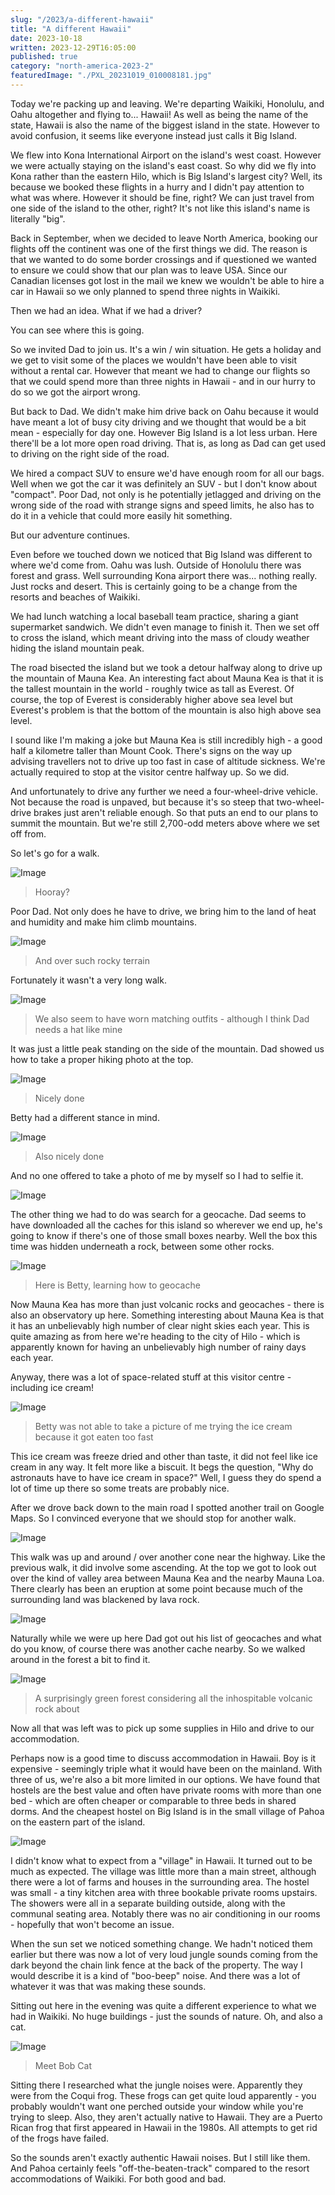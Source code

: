 ```yaml
---
slug: "/2023/a-different-hawaii"
title: "A different Hawaii"
date: 2023-10-18
written: 2023-12-29T16:05:00
published: true
category: "north-america-2023-2"
featuredImage: "./PXL_20231019_010008181.jpg"
---
```


Today we're packing up and leaving. We're departing Waikiki, Honolulu, and Oahu altogether and flying to... Hawaii! As well as being the name of the state, Hawaii is also the name of the biggest island in the state. However to avoid confusion, it seems like everyone instead just calls it Big Island.

We flew into Kona International Airport on the island's west coast. However we were actually staying on the island's east coast. So why did we fly into Kona rather than the eastern Hilo, which is Big Island's largest city? Well, its because we booked these flights in a hurry and I didn't pay attention to what was where. However it should be fine, right? We can just travel from one side of the island to the other, right? It's not like this island's name is literally "big".

Back in September, when we decided to leave North America, booking our flights off the continent was one of the first things we did. The reason is that we wanted to do some border crossings and if questioned we wanted to ensure we could show that our plan was to leave USA. Since our Canadian licenses got lost in the mail we knew we wouldn't be able to hire a car in Hawaii so we only planned to spend three nights in Waikiki.

Then we had an idea. What if we had a driver?

You can see where this is going.

So we invited Dad to join us. It's a win / win situation. He gets a holiday and we get to visit some of the places we wouldn't have been able to visit without a rental car. However that meant we had to change our flights so that we could spend more than three nights in Hawaii - and in our hurry to do so we got the airport wrong.

But back to Dad. We didn't make him drive back on Oahu because it would have meant a lot of busy city driving and we thought that would be a bit mean - especially for day one. However Big Island is a lot less urban. Here there'll be a lot more open road driving. That is, as long as Dad can get used to driving on the right side of the road.

We hired a compact SUV to ensure we'd have enough room for all our bags. Well when we got the car it was definitely an SUV - but I don't know about "compact". Poor Dad, not only is he potentially jetlagged and driving on the wrong side of the road with strange signs and speed limits, he also has to do it in a vehicle that could more easily hit something.

But our adventure continues.

Even before we touched down we noticed that Big Island was different to where we'd come from. Oahu was lush. Outside of Honolulu there was forest and grass. Well surrounding Kona airport there was... nothing really. Just rocks and desert. This is certainly going to be a change from the resorts and beaches of Waikiki.

We had lunch watching a local baseball team practice, sharing a giant supermarket sandwich. We didn't even manage to finish it. Then we set off to cross the island, which meant driving into the mass of cloudy weather hiding the island mountain peak.

The road bisected the island but we took a detour halfway along to drive up the mountain of Mauna Kea. An interesting fact about Mauna Kea is that it is the tallest mountain in the world - roughly twice as tall as Everest. Of course, the top of Everest is considerably higher above sea level but Everest's problem is that the bottom of the mountain is also high above sea level.

I sound like I'm making a joke but Mauna Kea is still incredibly high - a good half a kilometre taller than Mount Cook. There's signs on the way up advising travellers not to drive up too fast in case of altitude sickness. We're actually required to stop at the visitor centre halfway up. So we did.

And unfortunately to drive any further we need a four-wheel-drive vehicle. Not because the road is unpaved, but because it's so steep that two-wheel-drive brakes just aren't reliable enough. So that puts an end to our plans to summit the mountain. But we're still 2,700-odd meters above where we set off from.

So let's go for a walk.

![Image](PXL_20231019_010008181.jpg)

> Hooray?

Poor Dad. Not only does he have to drive, we bring him to the land of heat and humidity and make him climb mountains.

![Image](PXL_20231019_005606893.jpg)

> And over such rocky terrain

Fortunately it wasn't a very long walk.

![Image](PXL_20231019_010521294.jpg)

> We also seem to have worn matching outfits - although I think Dad needs a hat like mine

It was just a little peak standing on the side of the mountain. Dad showed us how to take a proper hiking photo at the top.

![Image](PXL_20231019_010603880.jpg)

> Nicely done

Betty had a different stance in mind.

![Image](PXL_20231019_010717679.jpg)

> Also nicely done

And no one offered to take a photo of me by myself so I had to selfie it.

![Image](PXL_20231019_010842892_2.jpg)

The other thing we had to do was search for a geocache. Dad seems to have downloaded all the caches for this island so wherever we end up, he's going to know if there's one of those small boxes nearby. Well the box this time was hidden underneath a rock, between some other rocks.

![Image](PXL_20231019_010825572.jpg)

> Here is Betty, learning how to geocache

Now Mauna Kea has more than just volcanic rocks and geocaches - there is also an observatory up here. Something interesting about Mauna Kea is that it has an unbelievably high number of clear night skies each year. This is quite amazing as from here we're heading to the city of Hilo - which is apparently known for having an unbelievably high number of rainy days each year.

Anyway, there was a lot of space-related stuff at this visitor centre - including ice cream!

![Image](PXL_20231019_013445203.jpg)

> Betty was not able to take a picture of me trying the ice cream because it got eaten too fast

This ice cream was freeze dried and other than taste, it did not feel like ice cream in any way. It felt more like a biscuit. It begs the question, "Why do astronauts have to have ice cream in space?" Well, I guess they do spend a lot of time up there so some treats are probably nice.

After we drove back down to the main road I spotted another trail on Google Maps. So I convinced everyone that we should stop for another walk.

![Image](PXL_20231019_020614909.jpg)

This walk was up and around / over another cone near the highway. Like the previous walk, it did involve some ascending. At the top we got to look out over the kind of valley area between Mauna Kea and the nearby Mauna Loa. There clearly has been an eruption at some point because much of the surrounding land was blackened by lava rock.

![Image](PXL_20231019_020657264_2.jpg)

Naturally while we were up here Dad got out his list of geocaches and what do you know, of course there was another cache nearby. So we walked around in the forest a bit to find it.

![Image](PXL_20231019_020814576.jpg)

> A surprisingly green forest considering all the inhospitable volcanic rock about

Now all that was left was to pick up some supplies in Hilo and drive to our accommodation.

Perhaps now is a good time to discuss accommodation in Hawaii. Boy is it expensive - seemingly triple what it would have been on the mainland. With three of us, we're also a bit more limited in our options. We have found that hostels are the best value and often have private rooms with more than one bed - which are often cheaper or comparable to three beds in shared dorms. And the cheapest hostel on Big Island is in the small village of Pahoa on the eastern part of the island.

![Image](20231020_085948.jpg)

I didn't know what to expect from a "village" in Hawaii. It turned out to be much as expected. The village was little more than a main street, although there were a lot of farms and houses in the surrounding area. The hostel was small - a tiny kitchen area with three bookable private rooms upstairs. The showers were all in a separate building outside, along with the communal seating area. Notably there was no air conditioning in our rooms - hopefully that won't become an issue.

When the sun set we noticed something change. We hadn't noticed them earlier but there was now a lot of very loud jungle sounds coming from the dark beyond the chain link fence at the back of the property. The way I would describe it is a kind of "boo-beep" noise. And there was a lot of whatever it was that was making these sounds.

Sitting out here in the evening was quite a different experience to what we had in Waikiki. No huge buildings - just the sounds of nature. Oh, and also a cat.

![Image](PXL_20231019_050820297.jpg)

> Meet Bob Cat

Sitting there I researched what the jungle noises were. Apparently they were from the Coqui frog. These frogs can get quite loud apparently - you probably wouldn't want one perched outside your window while you're trying to sleep. Also, they aren't actually native to Hawaii. They are a Puerto Rican frog that first appeared in Hawaii in the 1980s. All attempts to get rid of the frogs have failed.

So the sounds aren't exactly authentic Hawaii noises. But I still like them. And Pahoa certainly feels "off-the-beaten-track" compared to the resort accommodations of Waikiki. For both good and bad.
